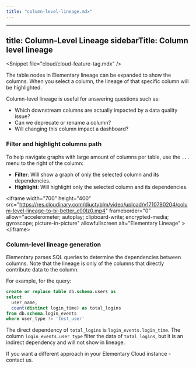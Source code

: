 ```yaml
---
title: "column-level-lineage.mdx"
---
```


---
title: Column-Level Lineage
sidebarTitle: Column level lineage
---

&lt;Snippet file="cloud/cloud-feature-tag.mdx" /&gt;

The table nodes in Elementary lineage can be expanded to show the columns. When you
select a column, the lineage of that specific column will be highlighted.

Column-level lineage is useful for answering questions such as:

- Which downstream columns are actually impacted by a data quality issue?
- Can we deprecate or rename a column?
- Will changing this column impact a dashboard?

### Filter and highlight columns path

To help navigate graphs with large amount of columns per table, use the `...` menu to the right of the column:

- **Filter**: Will show a graph of only the selected column and its dependencies.
- **Highlight**: Will highlight only the selected column and its dependencies.

&lt;iframe
width="700"
height="400"
src="https://res.cloudinary.com/diuctyblm/video/upload/v1710790204/colum-level-lineage-to-bi-better_c00lz0.mp4"
frameborder="0"
allow="accelerometer; autoplay; clipboard-write; encrypted-media; gyroscope; picture-in-picture"
allowfullscreen
alt="Elementary Lineage"
&gt;&lt;/iframe&gt;

### Column-level lineage generation

Elementary parses SQL queries to determine the dependencies between columns.
Note that the lineage is only of the columns that directly contribute data to the column.

For example, for the query:

```sql
create or replace table db.schema.users as
select
  user_name,
  count(distinct login_time) as total_logins
from db.schema.login_events
where user_type != 'test_user'
```

The direct dependency of `total_logins` is `login_events.login_time`.
The column `login_events.user_type` filter the data of `total_logins`, but it is an indirect dependency and will not show in lineage.

If you want a different approach in your Elementary Cloud instance - contact us.
